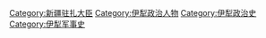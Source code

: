 {{Catmore}}

[[Category:新疆驻扎大臣|Category:新疆驻扎大臣]]
[[Category:伊犁政治人物|Category:伊犁政治人物]]
[[Category:伊犁政治史|Category:伊犁政治史]]
[[Category:伊犁军事史|Category:伊犁军事史]]
